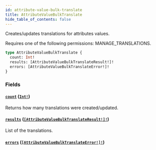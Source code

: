 ```yaml
---
id: attribute-value-bulk-translate
title: AttributeValueBulkTranslate
hide_table_of_contents: false
---
```


Creates/updates translations for attributes values.

Requires one of the following permissions: MANAGE_TRANSLATIONS.

```graphql
type AttributeValueBulkTranslate {
  count: Int!
  results: [AttributeValueBulkTranslateResult!]!
  errors: [AttributeValueBulkTranslateError!]!
}
```

### Fields

#### [`count`](#) ([`Int!`](../../../developer/api-reference/scalars/int))

Returns how many translations were created/updated.

#### [`results`](#) ([`[AttributeValueBulkTranslateResult!]!`](../../../developer/api-reference/objects/attribute-value-bulk-translate-result))

List of the translations.

#### [`errors`](#) ([`[AttributeValueBulkTranslateError!]!`](../../../developer/api-reference/objects/attribute-value-bulk-translate-error))
